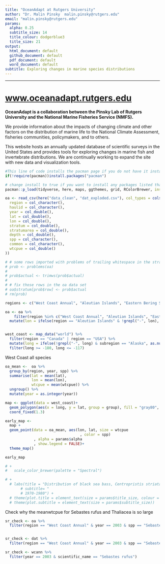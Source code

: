 ```yaml
---
title: "OceanAdapt at Rutgers University"
author: "Dr. Malin Pinsky  malin.pinsky@rutgers.edu"
email: "malin.pinsky@rutgers.edu"
params:
  alpha: 0.25
  subtitle_size: 14
  title_colour: dodgerblue3
  title_size: 21
output:
  html_document: default
  github_document: default
  pdf_document: default
  word_document: default
subtitle: Exploring changes in marine species distributions
---
```


______

<!-- None of this handout was used in this format, we got rid of all features that required R code and so moved to google docs, which is more GUI formattable.
https://docs.google.com/document/d/1Z7UwUygCNV6DkxUD8zHlSD9jXtwjYFRObXRMTFd5_uI/edit?usp=sharing
-->

# [www.oceanadapt.rutgers.edu](http://oceanadapt.rutgers.edu)

**OceanAdapt is a collaboration between the Pinsky Lab of Rutgers University and the National Marine Fisheries Service (NMFS).**  


We provide information about the impacts of changing climate and other factors on the distribution of marine life to the National Climate Assessment, fisheries communities, policymakers, and to others.   

This website hosts an annually updated database of scientific surveys in the United States and provides tools for exploring changes in marine fish and invertebrate distributions. We are continually working to expand the site with new data and visualization tools.

```r
#This line of code installs the pacman page if you do not have it installed - if you do, it simply loads the package
if(!require(pacman))install.packages("pacman")

# change install to true if you want to install any packages listed that you don't currently have.
pacman::p_load(tidyverse, here, maps, ggthemes, grid, RColorBrewer, install = FALSE)

```


```r
oa <- read_csv(here("data_clean", "dat_exploded.csv"), col_types = cols(
  region = col_character(),
  haulid = col_character(),
  year = col_double(),
  lat = col_double(),
  lon = col_double(),
  stratum = col_double(),
  stratumarea = col_double(),
  depth = col_double(),
  spp = col_character(),
  common = col_character(),
  wtcpue = col_double()
))

# # some rows imported with problems of trailing whitespace in the stratum column
# prob <- problems(oa)
# 
# prob$actual <- trimws(prob$actual)
# 
# # fix those rows in the oa data set
# oa$stratum[prob$row] <- prob$actual
# rm(prob)

regions <- c("West Coast Annual", "Aleutian Islands", "Eastern Bering Sea", "Gulf of Alaska")

oa <- oa %>%
    filter(region %in% c("West Coast Annual", "Aleutian Islands", "Eastern Bering Sea", "Gulf of Alaska")) %>%
  mutate(lon = ifelse(region == "Aleutian Islands" & !grepl("-", lon), as.numeric(paste0("-", lon)), lon))


west_coast <- map_data("world") %>% 
  filter(region == "Canada" | region == "USA") %>% 
  mutate(long = ifelse(!grepl("-", long) & subregion == "Alaska", as.numeric(paste0("-", long)), long)) %>% 
  filter(long >= -180, long <= -117) 
```


West Coast all species
```r
oa_mean <-  oa %>% 
  group_by(region, year, spp) %>% 
  summarise(lat = mean(lat), 
            lon = mean(lon), 
            wtcpue = mean(wtcpue)) %>% 
  ungroup() %>% 
  mutate(year = as.integer(year))

map <- ggplot(data = west_coast)+
  geom_polygon(aes(x = long, y = lat, group = group), fill = "gray80", colour = "gray85")+
  coord_fixed(1.3)

early_map <- 
  map + 
  geom_point(data = oa_mean, aes(lon, lat, size = wtcpue
                                  , color = spp)
             , alpha = params$alpha
             , show.legend = FALSE)+
  theme_map()

early_map

# +
#   scale_color_brewer(palette = "Spectral")

# +
  # labs(title = "Distribution of black sea bass, Centropristis striata", 
       # subtitle= "
       # 1970-1980") +
  # theme(plot.title = element_text(size = params$title_size, colour = params$title_colour)) +
  # theme(plot.subtitle = element_text(size = params$subtitle_size))
```
Check why the meanwtcpue for Sebastes rufus and Thaliacea is so large
```r
sr_check <- oa %>% 
  filter(region == "West Coast Annual" & year == 2003 & spp == "Sebastes rufus") 


sr_check <- dat %>% 
  filter(region == "West Coast Annual" & year == 2003 & spp == "Sebastes rufus") 

sr_check <- wcann %>% 
  filter(year == 2003 & scientific_name == "Sebastes rufus") 
```


